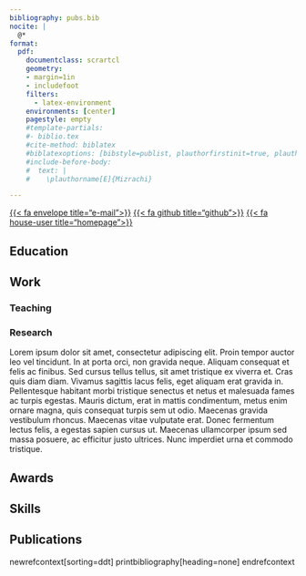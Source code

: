 ```yaml
---
bibliography: pubs.bib
nocite: |
  @*
format: 
  pdf:
    documentclass: scrartcl
    geometry:
    - margin=1in
    - includefoot
    filters:
      - latex-environment
    environments: [center]
    pagestyle: empty
    #template-partials:
    #- biblio.tex
    #cite-method: biblatex
    #biblatexoptions: [bibstyle=publist, plauthorfirstinit=true, plauthorhandling=highlight, plnumbering=none, hlyear=false, marginyear=true]
    #include-before-body:
    #  text: |
    #    \plauthorname[E]{Mizrachi}

---
```


::: {.center} 

\begin{LARGE}Eli Mizrachi\end{LARGE}

\begin{small}(they/them/theirs)\end{small}

[{{< fa envelope title="e-mail">}}](mailto:emiz@umd.edu) 
[{{< fa github title="github">}}](https://github.com/e-miz) 
[{{< fa house-user title="homepage">}}](https://e-miz.github.io)

:::

## Education

## Work

### Teaching

### Research

Lorem ipsum dolor sit amet, consectetur adipiscing elit. Proin tempor auctor leo vel tincidunt. In at porta orci, non gravida neque. Aliquam consequat et felis ac finibus. Sed cursus tellus tellus, sit amet tristique ex viverra et. Cras quis diam diam. Vivamus sagittis lacus felis, eget aliquam erat gravida in. Pellentesque habitant morbi tristique senectus et netus et malesuada fames ac turpis egestas. Mauris dictum, erat in mattis condimentum, metus enim ornare magna, quis consequat turpis sem ut odio. Maecenas gravida vestibulum rhoncus. Maecenas vitae vulputate erat. Donec fermentum lectus felis, a egestas sapien cursus ut. Maecenas ullamcorper ipsum sed massa posuere, ac efficitur justo ultrices. Nunc imperdiet urna et commodo tristique. 

## Awards

## Skills

## Publications

newrefcontext[sorting=ddt]
printbibliography[heading=none]
endrefcontext